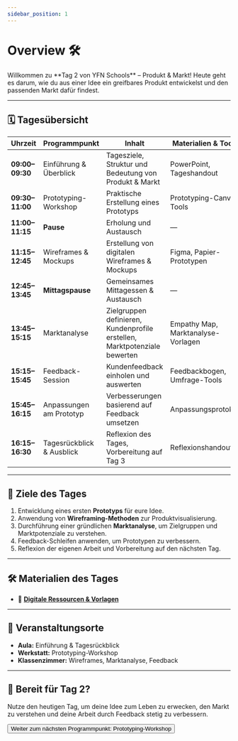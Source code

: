 ```yaml
---
sidebar_position: 1
---
```


# Overview 🛠️

<Admonition type="info" icon="🎯">
  Willkommen zu **Tag 2 von YFN Schools** – Produkt & Markt!  
  Heute geht es darum, wie du aus einer Idee ein greifbares Produkt entwickelst und den passenden Markt dafür findest.
</Admonition>

---

## 🗓️ **Tagesübersicht**

| **Uhrzeit**    | **Programmpunkt**        | **Inhalt**                                      | **Materialien & Tools**       | **Ort**       |
|---------------|-------------------------|-----------------------------------------------|-----------------------------|-------------|
| **09:00–09:30** | Einführung & Überblick   | Tagesziele, Struktur und Bedeutung von Produkt & Markt | PowerPoint, Tageshandout     | Aula        |
| **09:30–11:00** | Prototyping-Workshop    | Praktische Erstellung eines Prototyps         | Prototyping-Canvas, Tools    | Werkstatt   |
| **11:00–11:15** | **Pause**              | Erholung und Austausch                         | —                           | Lounge      |
| **11:15–12:45** | Wireframes & Mockups   | Erstellung von digitalen Wireframes & Mockups | Figma, Papier-Prototypen     | Klassenzimmer |
| **12:45–13:45** | **Mittagspause**        | Gemeinsames Mittagessen & Austausch            | —                           | Cafeteria   |
| **13:45–15:15** | Marktanalyse           | Zielgruppen definieren, Kundenprofile erstellen, Marktpotenziale bewerten | Empathy Map, Marktanalyse-Vorlagen | Klassenzimmer |
| **15:15–15:45** | Feedback-Session       | Kundenfeedback einholen und auswerten         | Feedbackbogen, Umfrage-Tools | Klassenzimmer |
| **15:45–16:15** | Anpassungen am Prototyp | Verbesserungen basierend auf Feedback umsetzen | Anpassungsprotokoll          | Klassenzimmer |
| **16:15–16:30** | Tagesrückblick & Ausblick | Reflexion des Tages, Vorbereitung auf Tag 3    | Reflexionshandout           | Aula        |

---

## 🎯 **Ziele des Tages**

1. Entwicklung eines ersten **Prototyps** für eure Idee.  
2. Anwendung von **Wireframing-Methoden** zur Produktvisualisierung.  
3. Durchführung einer gründlichen **Marktanalyse**, um Zielgruppen und Marktpotenziale zu verstehen.  
4. Feedback-Schleifen anwenden, um Prototypen zu verbessern.  
5. Reflexion der eigenen Arbeit und Vorbereitung auf den nächsten Tag.

---

## 🛠️ **Materialien des Tages**

- 📂 **[Digitale Ressourcen & Vorlagen](https://drive.google.com/drive/folders/1GMZ5pg54OIcuKGARYLaR_-Cr4w9XJ9iA?usp=drive_link)**  

---

## 📍 **Veranstaltungsorte**

- **Aula:** Einführung & Tagesrückblick  
- **Werkstatt:** Prototyping-Workshop  
- **Klassenzimmer:** Wireframes, Marktanalyse, Feedback  

---

## 🚀 **Bereit für Tag 2?**

Nutze den heutigen Tag, um deine Idee zum Leben zu erwecken, den Markt zu verstehen und deine Arbeit durch Feedback stetig zu verbessern.

<Button destination="/roadmap/docs/startup-basics/yfn-school/day2/prototyping">
  Weiter zum nächsten Programmpunkt: Prototyping-Workshop
</Button>
